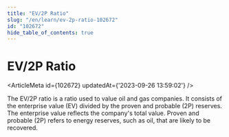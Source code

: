 ```yaml
---
title: "EV/2P Ratio"
slug: "/en/learn/ev-2p-ratio-102672"
id: "102672"
hide_table_of_contents: true
---
```



# EV/2P Ratio

<ArticleMeta id={102672} updatedAt={'2023-09-26 13:59:02'} />
<div className='border-solid border-b border-t-0 my-4 border-[var(--ifm-color-gray-300)]' />

The EV/2P ratio is a ratio used to value oil and gas companies. It consists of the enterprise value (EV) divided by the proven and probable (2P) reserves. The enterprise value reflects the company's total value. Proven and probable (2P) refers to energy reserves, such as oil, that are likely to be recovered.
